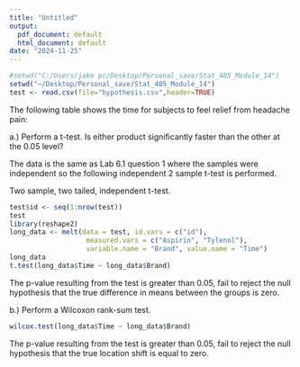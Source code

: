 ```yaml
---
title: "Untitled"
output:
  pdf_document: default
  html_document: default
date: "2024-11-25"
---
```


```r
#setwd("C:/Users/jake pc/Desktop/Personal_save/Stat_405_Module_14")
setwd("~/Desktop/Personal_save/Stat_405_Module_14")
test <- read.csv(file="hypothesis.csv",header=TRUE)
```

The following table shows the time for subjects to feel relief from headache pain:

a.) Perform a t-test. Is either product significantly faster than the other at the 0.05 level?

The data is the same as Lab 6.1 question 1 where the samples were independent so the following independent 2 sample t-test is performed.

Two sample, two tailed, independent t-test.

```r
test$id <- seq(1:nrow(test))
test
library(reshape2)
long_data <- melt(data = test, id.vars = c("id"),
                   measured.vars = c("Aspirin", "Tylenol"),
                   variable.name = "Brand", value.name = "Time")
long_data
t.test(long_data$Time ~ long_data$Brand)
```

The p-value resulting from the test is greater than 0.05, fail to reject the null hypothesis that the true difference in means between the groups is zero.

b.) Perform a Wilcoxon rank-sum test.
```r
wilcox.test(long_data$Time ~ long_data$Brand)
```

The p-value resulting from the test is greater than 0.05, fail to reject the null hypothesis that the true location shift is equal to zero.


